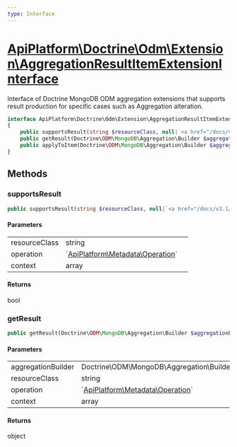 ```yaml
---
type: Interface
---
```


# [ApiPlatform\Doctrine\Odm\Extension\AggregationResultItemExtensionInterface](/docs/v3.1/reference/Doctrine/Odm/Extension/AggregationResultItemExtensionInterface)

Interface of Doctrine MongoDB ODM aggregation extensions that supports result production
for specific cases such as Aggregation alteration.


```php
interface ApiPlatform\Doctrine\Odm\Extension\AggregationResultItemExtensionInterface implements `<a href="/docs/v3.1/reference/Doctrine/Odm/Extension/AggregationItemExtensionInterface">ApiPlatform\Doctrine\Odm\Extension\AggregationItemExtensionInterface</a>`
{
    public supportsResult(string $resourceClass, null|`<a href="/docs/v3.1/reference/Metadata/Operation">ApiPlatform\Metadata\Operation</a>` $operation, array $context): bool
    public getResult(Doctrine\ODM\MongoDB\Aggregation\Builder $aggregationBuilder, string $resourceClass, null|`<a href="/docs/v3.1/reference/Metadata/Operation">ApiPlatform\Metadata\Operation</a>` $operation, array $context): object
    public applyToItem(Doctrine\ODM\MongoDB\Aggregation\Builder $aggregationBuilder, string $resourceClass, array $identifiers, null|`<a href="/docs/v3.1/reference/Metadata/Operation">ApiPlatform\Metadata\Operation</a>` $operation, array $context): null
}
```
## Methods

### supportsResult



```php
public supportsResult(string $resourceClass, null|`<a href="/docs/v3.1/reference/Metadata/Operation">ApiPlatform\Metadata\Operation</a>` $operation, array $context): bool
```

#### Parameters

<table><tbody>
<tr><td>resourceClass</td><td>string</td><td></td></tr><tr><td>operation</td><td>`<a href="/docs/v3.1/reference/Metadata/Operation">ApiPlatform\Metadata\Operation</a>`</td><td></td></tr><tr><td>context</td><td>array</td><td></td></tr>
</tbody>
</table>

#### Returns

bool

### getResult



```php
public getResult(Doctrine\ODM\MongoDB\Aggregation\Builder $aggregationBuilder, string $resourceClass, null|`<a href="/docs/v3.1/reference/Metadata/Operation">ApiPlatform\Metadata\Operation</a>` $operation, array $context): object
```

#### Parameters

<table><tbody>
<tr><td>aggregationBuilder</td><td>Doctrine\ODM\MongoDB\Aggregation\Builder</td><td></td></tr><tr><td>resourceClass</td><td>string</td><td></td></tr><tr><td>operation</td><td>`<a href="/docs/v3.1/reference/Metadata/Operation">ApiPlatform\Metadata\Operation</a>`</td><td></td></tr><tr><td>context</td><td>array</td><td></td></tr>
</tbody>
</table>

#### Returns

object
